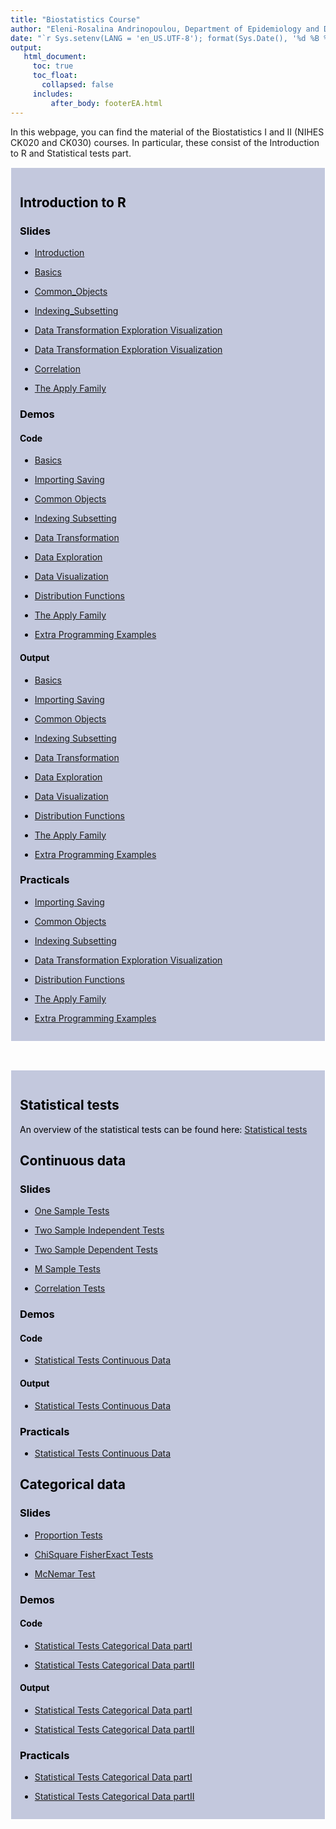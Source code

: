 ```yaml
---
title: "Biostatistics Course"
author: "Eleni-Rosalina Andrinopoulou, Department of Epidemiology and Department of Biostatistics, Erasmus Medical Center"
date: "`r Sys.setenv(LANG = 'en_US.UTF-8'); format(Sys.Date(), '%d %B %Y')`"
output: 
   html_document:
     toc: true
     toc_float:
       collapsed: false
     includes:
         after_body: footerEA.html
---
```

<style>
  .list-group-item.active, .list-group-item.active:focus, .list-group-item.active:hover {
    background-color: #4d4d4d;
  }
</style>

In this webpage, you can find the material of the Biostatistics I and II (NIHES CK020 and CK030) courses. In particular, these consist of the Introduction to R and Statistical tests part.


<div style="border:1px; border-style:solid; padding: 1em; border-color: #ffffff;
background: rgba(109, 121, 172, 0.4); color:black ">

# Introduction to R  
 
### Slides 
 
- [Introduction](Slides\Biostatistics I\Introduction.pdf)

- [Basics](Slides\Biostatistics I\Basics.pdf)

- [Common_Objects](Slides\Biostatistics I\Common_Objects.pdf)

- [Indexing_Subsetting](Slides\Biostatistics I\Indexing_Subsetting.pdf)

- [Data Transformation Exploration Visualization](Slides\Biostatistics I\Data_Transformation_Exploration_Visualization.pdf)

- [Data Transformation Exploration Visualization](Slides\Biostatistics I\Data_Transformation_Exploration_Visualization.pdf)

- [Correlation](Slides\Biostatistics I\Correlation.pdf)
 
- [The Apply Family](Slides\Biostatistics I\The_Apply_Family.pdf)

### Demos

#### Code

- [Basics](Demos\Biostatistics I\01_Basics.R)

- [Importing Saving](Demos\Biostatistics I\02_Importing_Saving.R)

- [Common Objects](Demos\Biostatistics I\03_Common_Objects.R)

- [Indexing Subsetting](Demos\Biostatistics I\04_Indexing_Subsetting.R)

- [Data Transformation](Demos\Biostatistics I\05_Data_Transformation.R)

- [Data Exploration](Demos\Biostatistics I\06_Data_Exploration.R)

- [Data Visualization](Demos\Biostatistics I\07_Data_Visualization.R)

- [Distribution Functions](Demos\Biostatistics I\08_Distribution_Functions.R)

- [The Apply Family](Demos\Biostatistics I\The_Apply_Family.R)

- [Extra Programming Examples](Demos\Biostatistics I\Extra_Programming_Examples.R)


#### Output

- [Basics](Demos\Biostatistics I\01_Basics.html)

- [Importing Saving](Demos\Biostatistics I\02_Importing_Saving.html)

- [Common Objects](Demos\Biostatistics I\03_Common_Objects.html)

- [Indexing Subsetting](Demos\Biostatistics I\04_Indexing_Subsetting.html)

- [Data Transformation](Demos\Biostatistics I\05_Data_Transformation.html)

- [Data Exploration](Demos\Biostatistics I\06_Data_Exploration.html)

- [Data Visualization](Demos\Biostatistics I\07_Data_Visualization.html)

- [Distribution Functions](Demos\Biostatistics I\08_Distribution_Functions.html)

- [The Apply Family](Demos\Biostatistics I\The_Apply_Family.html)

- [Extra Programming Examples](Demos\Biostatistics I\Extra_Programming_Examples.html)


### Practicals

- [Importing Saving](Practicals\Biostatistics I\01_Importing_Saving.html)

- [Common Objects](Practicals\Biostatistics I\02_Common_Objects.html)

- [Indexing Subsetting](Practicals\Biostatistics I\03_Indexing_Subsetting.html)

- [Data Transformation Exploration Visualization](Practicals\Biostatistics I\04_Data_Transformation_Exploration_Visualization.html)

- [Distribution Functions](Practicals\Biostatistics I\05_Distribution_Functions.html)

- [The Apply Family](Practicals\Biostatistics I\The_Apply_Family.html)

- [Extra Programming Examples](Practicals\Biostatistics I\Extra_Programming_Examples.html)


</div>


\


<div style="border:1px; border-style:solid; padding: 1em; border-color: #ffffff;
background: rgba(109, 121, 172, 0.4); color:black ">

# Statistical tests

An overview of the statistical tests can be found here: [Statistical tests](Notebook\Statistical tests overview\Outline_Notes.html) 

 
 
## Continuous data
 
### Slides 

- [One Sample Tests](Slides\Biostatistics I\One_Sample_Tests.pdf)

- [Two Sample Independent Tests](Slides\Biostatistics I\Two_Sample_Ind_Tests.pdf)

- [Two Sample Dependent Tests](Slides\Biostatistics I\Two_Sample_Dep_Tests.pdf)

- [M Sample Tests](Slides\Biostatistics I\M_Sample_Tests.pdf)

- [Correlation Tests](Slides\Biostatistics I\Correlation_Tests.pdf)


### Demos

#### Code

- [Statistical Tests Continuous Data](Demos\Biostatistics I\Statistical_Tests_Continuous_Data.R)


#### Output

- [Statistical Tests Continuous Data](Demos\Biostatistics I\Statistical_Tests_Continuous_Data.html)


### Practicals

- [Statistical Tests Continuous Data](Practicals\Biostatistics I\Statistical_Tests_Continuous_Data.html)


## Categorical data
 
### Slides 

- [Proportion Tests](Slides\Biostatistics I\Proportion_Tests.pdf)

- [ChiSquare FisherExact Tests](Slides\Biostatistics I\ChiSquare_FisherExact_Tests.pdf)

- [McNemar Test](Slides\Biostatistics I\McNemar_Test.pdf)

### Demos

#### Code

- [Statistical Tests Categorical Data partI](Demos\Biostatistics I\Statistical_Tests_Categorical_Data_partI.R)


- [Statistical Tests Categorical Data partII](Demos\Biostatistics I\Statistical_Tests_Categorical_Data_partIÌ.R)

#### Output

- [Statistical Tests Categorical Data partI](Demos\Biostatistics I\Statistical_Tests_Categorical_Data_partI.html)


- [Statistical Tests Categorical Data partII](Demos\Biostatistics I\Statistical_Tests_Categorical_Data_partIÌ.html)


### Practicals

- [Statistical Tests Categorical Data partI](Practicals\Biostatistics I\Statistical_Tests_Categorical_Data_partI.html)


- [Statistical Tests Categorical Data partII](Practicals\Biostatistics I\Statistical_Tests_Categorical_Data_partII.html)

</div>